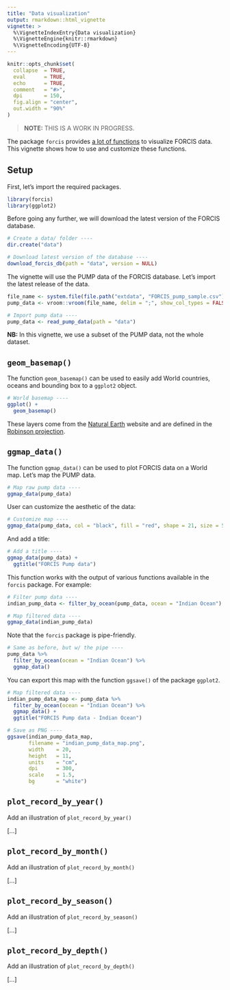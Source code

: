 ```yaml
---
title: "Data visualization"
output: rmarkdown::html_vignette
vignette: >
  %\VignetteIndexEntry{Data visualization}
  %\VignetteEngine{knitr::rmarkdown}
  %\VignetteEncoding{UTF-8}
---
```


```r
knitr::opts_chunk$set(
  collapse  = TRUE,
  eval      = TRUE,
  echo      = TRUE,
  comment   = "#>",
  dpi       = 150,
  fig.align = "center",
  out.width = "90%"
)
```

> **NOTE:** THIS IS A WORK IN PROGRESS.

The package `forcis` provides [a lot of functions](https://frbcesab.github.io/forcis/reference/index.html#visualization-tools) to visualize FORCIS data. This vignette shows how to use and customize these functions.


## Setup

First, let's import the required packages.

```r
library(forcis)
library(ggplot2)
```

Before going any further, we will download the latest version of the FORCIS database.

```r
# Create a data/ folder ----
dir.create("data")

# Download latest version of the database ----
download_forcis_db(path = "data", version = NULL)
```

The vignette will use the PUMP data of the FORCIS database. Let's import the latest release of the data.

```r
file_name <- system.file(file.path("extdata", "FORCIS_pump_sample.csv"), package = "forcis")
pump_data <- vroom::vroom(file_name, delim = ";", show_col_types = FALSE)
```

```r
# Import pump data ----
pump_data <- read_pump_data(path = "data")
```

**NB:** In this vignette, we use a subset of the PUMP data, not the whole dataset.


## `geom_basemap()`

The function `geom_basemap()` can be used to easily add World countries, oceans and bounding box to a `ggplot2` object.

```r
# World basemap ----
ggplot() +
  geom_basemap()
```

These layers come from the [Natural Earth](https://www.naturalearthdata.com/) website and are defined in the [Robinson projection](https://epsg.io/54030).



## `ggmap_data()`

The function `ggmap_data()` can be used to plot FORCIS data on a World map. Let's map the PUMP data.

```r
# Map raw pump data ----
ggmap_data(pump_data)
```

User can customize the aesthetic of the data:

```r
# Customize map ----
ggmap_data(pump_data, col = "black", fill = "red", shape = 21, size = 5)
```

And add a title:

```r
# Add a title ----
ggmap_data(pump_data) +
  ggtitle("FORCIS Pump data")
```

This function works with the output of various functions available in the `forcis` package. For example:

```r
# Filter pump data ----
indian_pump_data <- filter_by_ocean(pump_data, ocean = "Indian Ocean")

# Map filtered data ----
ggmap_data(indian_pump_data)
```

Note that the `forcis` package is pipe-friendly.

```r
# Same as before, but w/ the pipe ----
pump_data %>%
  filter_by_ocean(ocean = "Indian Ocean") %>%
  ggmap_data()
```

You can export this map with the function `ggsave()` of the package `ggplot2`.


```r
# Map filtered data ----
indian_pump_data_map <- pump_data %>%
  filter_by_ocean(ocean = "Indian Ocean") %>%
  ggmap_data() +
  ggtitle("FORCIS Pump data - Indian Ocean")

# Save as PNG ----
ggsave(indian_pump_data_map, 
       filename = "indian_pump_data_map.png",
       width    = 20, 
       height   = 11, 
       units    = "cm", 
       dpi      = 300,
       scale    = 1.5,
       bg       = "white")
```


## `plot_record_by_year()`

Add an illustration of `plot_record_by_year()`

[...]



## `plot_record_by_month()`

Add an illustration of `plot_record_by_month()`

[...]



## `plot_record_by_season()`

Add an illustration of `plot_record_by_season()`

[...]



## `plot_record_by_depth()`

Add an illustration of `plot_record_by_depth()`

[...]
